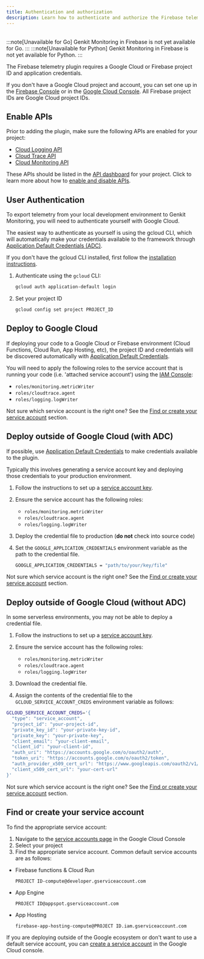```yaml
---
title: Authentication and authorization
description: Learn how to authenticate and authorize the Firebase telemetry plugin for Genkit, covering API enablement, user authentication, and deployment to Google Cloud or other environments.
---
```



<div style="display: flex; justify-content: space-between; align-items: center; gap: 1rem; margin: 1rem 0 1rem 0;">
  <LanguageSelector supportedLanguages="js" />
  <CopyMarkdownButton />
</div>

<LanguageContent lang="go">
  :::note[Unavailable for Go]
Genkit Monitoring in Firebase is not yet available for Go.
:::
</LanguageContent>

<LanguageContent lang="python">
  :::note[Unavailable for Python]
Genkit Monitoring in Firebase is not yet available for Python.
:::
</LanguageContent>

<LanguageContent lang="js">

The Firebase telemetry plugin requires a Google Cloud or Firebase project ID
and application credentials.

If you don't have a Google Cloud project and account, you can set one up in the
[Firebase Console](https://console.firebase.google.com/) or in the
[Google Cloud Console](https://cloud.google.com). All Firebase project IDs are
Google Cloud project IDs.

## Enable APIs

Prior to adding the plugin, make sure the following APIs are enabled for
your project:

- [Cloud Logging API](https://console.cloud.google.com/apis/library/logging.googleapis.com)
- [Cloud Trace API](https://console.cloud.google.com/apis/library/cloudtrace.googleapis.com)
- [Cloud Monitoring API](https://console.cloud.google.com/apis/library/monitoring.googleapis.com)

These APIs should be listed in the
[API dashboard](https://console.cloud.google.com/apis/dashboard) for your
project.
Click to learn more about how to [enable and disable APIs](https://support.google.com/googleapi/answer/6158841).

## User Authentication

To export telemetry from your local development environment to Genkit
Monitoring, you will need to authenticate yourself with Google Cloud.

The easiest way to authenticate as yourself is using the gcloud CLI, which will
automatically make your credentials available to the framework through
[Application Default Credentials (ADC)](https://cloud.google.com/js/authentication/application-default-credentials).

If you don't have the gcloud CLI installed, first follow the [installation instructions](https://cloud.google.com/sdk/docs/install#installation_instructions).

1. Authenticate using the `gcloud` CLI:

   ```bash
   gcloud auth application-default login
   ```

2. Set your project ID

   ```bash
   gcloud config set project PROJECT_ID
   ```

## Deploy to Google Cloud

If deploying your code to a Google Cloud or Firebase environment (Cloud
Functions, Cloud Run, App Hosting, etc), the project ID and credentials will be
discovered automatically with
[Application Default Credentials](https://cloud.google.com/js/authentication/provide-credentials-adc).

You will need to apply the following roles to the service account that is
running your code (i.e. 'attached service account') using the
[IAM Console](https://console.cloud.google.com/iam-admin/iam):

- `roles/monitoring.metricWriter`
- `roles/cloudtrace.agent`
- `roles/logging.logWriter`

Not sure which service account is the right one? See the
[Find or create your service account](#find-or-create-your-service-account)
section.

## Deploy outside of Google Cloud (with ADC)

If possible, use
[Application Default Credentials](https://cloud.google.com/js/authentication/provide-credentials-adc)
to make credentials available to the plugin.

Typically this involves generating a service account key and deploying
those credentials to your production environment.

1. Follow the instructions to set up a
   [service account key](https://cloud.google.com/iam/docs/keys-create-delete#creating).

2. Ensure the service account has the following roles:

   - `roles/monitoring.metricWriter`
   - `roles/cloudtrace.agent`
   - `roles/logging.logWriter`

3. Deploy the credential file to production (**do not** check into source code)

4. Set the `GOOGLE_APPLICATION_CREDENTIALS` environment variable as the path to
   the credential file.

   ```bash
   GOOGLE_APPLICATION_CREDENTIALS = "path/to/your/key/file"
   ```

Not sure which service account is the right one? See the
[Find or create your service account](#find-or-create-your-service-account)
section.

## Deploy outside of Google Cloud (without ADC)

In some serverless environments, you may not be able to deploy a credential
file.

1. Follow the instructions to set up a
   [service account key](https://cloud.google.com/iam/docs/keys-create-delete#creating).

2. Ensure the service account has the following roles:

   - `roles/monitoring.metricWriter`
   - `roles/cloudtrace.agent`
   - `roles/logging.logWriter`

3. Download the credential file.

4. Assign the contents of the credential file to the
   `GCLOUD_SERVICE_ACCOUNT_CREDS` environment variable as follows:

```bash
GCLOUD_SERVICE_ACCOUNT_CREDS='{
  "type": "service_account",
  "project_id": "your-project-id",
  "private_key_id": "your-private-key-id",
  "private_key": "your-private-key",
  "client_email": "your-client-email",
  "client_id": "your-client-id",
  "auth_uri": "https://accounts.google.com/o/oauth2/auth",
  "token_uri": "https://accounts.google.com/o/oauth2/token",
  "auth_provider_x509_cert_url": "https://www.googleapis.com/oauth2/v1/certs",
  "client_x509_cert_url": "your-cert-url"
}'
```

Not sure which service account is the right one? See the
[Find or create your service account](#find-or-create-your-service-account)
section.

## Find or create your service account

To find the appropriate service account:

1. Navigate to the [service accounts page](https://console.cloud.google.com/iam-admin/serviceaccounts)
   in the Google Cloud Console
2. Select your project
3. Find the appropriate service account. Common default service accounts are as follows:

- Firebase functions & Cloud Run

  `PROJECT ID-compute@developer.gserviceaccount.com`

- App Engine

  `PROJECT ID@appspot.gserviceaccount.com`

- App Hosting

  `firebase-app-hosting-compute@PROJECT ID.iam.gserviceaccount.com`

If you are deploying outside of the Google ecosystem or don't want to use a
default service account, you can
[create a service account](https://cloud.google.com/iam/docs/service-accounts-create#creating)
in the Google Cloud console.

</LanguageContent>